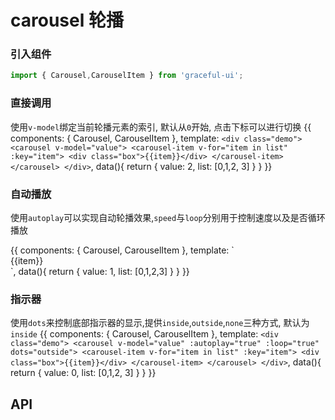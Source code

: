 
<Meta title="数据展示|Carousel 轮播" component={Carousel} />

# carousel 轮播

### 引入组件

```js
import { Carousel,CarouselItem } from 'graceful-ui';
```
<style>{`
    .demo{
      text-align: center;
    }
    .box{ 
        background: #8f8e94;
        color: #fff;  
        width: 600px;
        font-size: 30px;
        line-height: 200px;
    }
`}
</style>


### 直接调用
使用`v-model`绑定当前轮播元素的索引, 默认从`0`开始, 点击下标可以进行切换
<Preview>
  <Story name="基本使用">
    {{
      components: { Carousel, CarouselItem },
      template: `
        <div class="demo">
            <carousel v-model="value">
                <carousel-item v-for="item in list" :key="item">
                    <div class="box">{{item}}</div>
                </carousel-item>
            </carousel>
        </div>
      `,
      data(){
        return {
          value: 2, 
          list: [0,1,2, 3]
         } 
      }
    }}
  </Story>
</Preview>


### 自动播放

使用`autoplay`可以实现自动轮播效果,`speed`与`loop`分别用于控制速度以及是否循环播放

<Preview>
  <Story name="自动播放">
    {{
      components: { Carousel, CarouselItem },
      template: `
        <div class="demo">
            <carousel v-model="value" :autoplay="true" :loop="true">
                <carousel-item v-for="item in list" :key="item">
                    <div class="box">{{item}}</div>
                </carousel-item>
            </carousel>
        </div>
      `,
      data(){
        return {
          value: 1, 
          list: [0,1,2,3]
         } 
      }
    }}
  </Story>
</Preview>

### 指示器
使用`dots`来控制底部指示器的显示,提供`inside`,`outside`,`none`三种方式, 默认为`inside`
<Preview>
  <Story name="指示器">
    {{
      components: { Carousel, CarouselItem },
      template: `
        <div class="demo">
            <carousel v-model="value" :autoplay="true" :loop="true" dots="outside">
                <carousel-item v-for="item in list" :key="item">
                    <div class="box">{{item}}</div>
                </carousel-item>
            </carousel>
        </div>
      `,
      data(){
        return {
          value: 0, 
          list: [0,1,2, 3]
         } 
      }
    }}
  </Story>
</Preview>


## API

<Props of={Carousel} />
